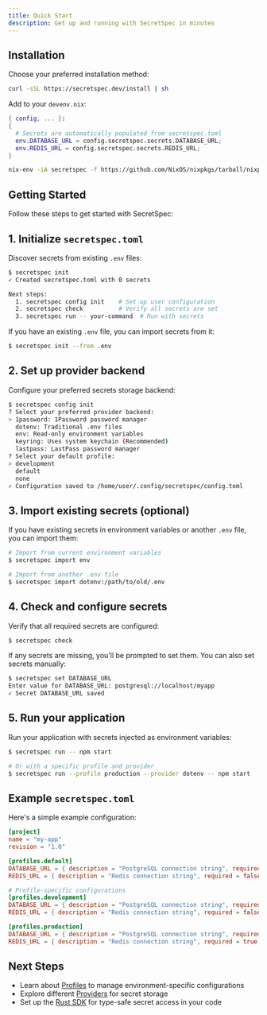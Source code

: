 ```yaml
---
title: Quick Start
description: Get up and running with SecretSpec in minutes
---
```



## Installation

Choose your preferred installation method:

<Tabs>
<TabItem label="Static Binary">

```bash
curl -sSL https://secretspec.dev/install | sh
```

</TabItem>
<TabItem label="Devenv.sh">

Add to your `devenv.nix`:

```nix
{ config, ... }:
{
  # Secrets are automatically populated from secretspec.toml
  env.DATABASE_URL = config.secretspec.secrets.DATABASE_URL;
  env.REDIS_URL = config.secretspec.secrets.REDIS_URL;
}
```

</TabItem>
<TabItem label="Nix">

```bash
nix-env -iA secretspec -f https://github.com/NixOS/nixpkgs/tarball/nixpkgs-unstable
```

</TabItem>
</Tabs>

## Getting Started

Follow these steps to get started with SecretSpec:

## 1. Initialize `secretspec.toml`

Discover secrets from existing `.env` files:

```bash
$ secretspec init
✓ Created secretspec.toml with 0 secrets

Next steps:
  1. secretspec config init    # Set up user configuration
  2. secretspec check          # Verify all secrets are set
  3. secretspec run -- your-command  # Run with secrets
```

If you have an existing `.env` file, you can import secrets from it:

```bash
$ secretspec init --from .env
```

## 2. Set up provider backend

Configure your preferred secrets storage backend:

```bash
$ secretspec config init
? Select your preferred provider backend:
> 1password: 1Password password manager
  dotenv: Traditional .env files
  env: Read-only environment variables
  keyring: Uses system keychain (Recommended)
  lastpass: LastPass password manager
? Select your default profile:
> development
  default
  none
✓ Configuration saved to /home/user/.config/secretspec/config.toml
```

## 3. Import existing secrets (optional)

If you have existing secrets in environment variables or another `.env` file, you can import them:

```bash
# Import from current environment variables
$ secretspec import env

# Import from another .env file
$ secretspec import dotenv:/path/to/old/.env
```

## 4. Check and configure secrets

Verify that all required secrets are configured:

```bash
$ secretspec check
```

If any secrets are missing, you'll be prompted to set them. You can also set secrets manually:

```bash
$ secretspec set DATABASE_URL
Enter value for DATABASE_URL: postgresql://localhost/myapp
✓ Secret DATABASE_URL saved
```

## 5. Run your application

Run your application with secrets injected as environment variables:

```bash
$ secretspec run -- npm start

# Or with a specific profile and provider
$ secretspec run --profile production --provider dotenv -- npm start
```

## Example `secretspec.toml`

Here's a simple example configuration:

```toml
[project]
name = "my-app"
revision = "1.0"

[profiles.default]
DATABASE_URL = { description = "PostgreSQL connection string", required = true }
REDIS_URL = { description = "Redis connection string", required = false, default = "redis://localhost:6379" }

# Profile-specific configurations
[profiles.development]
DATABASE_URL = { description = "PostgreSQL connection string", required = false, default = "sqlite://./dev.db" }
REDIS_URL = { description = "Redis connection string", required = false, default = "redis://localhost:6379" }

[profiles.production]
DATABASE_URL = { description = "PostgreSQL connection string", required = true }
REDIS_URL = { description = "Redis connection string", required = true }
```

## Next Steps

- Learn about [Profiles](/concepts/profiles/) to manage environment-specific configurations
- Explore different [Providers](/concepts/providers/) for secret storage
- Set up the [Rust SDK](/sdk/rust/) for type-safe secret access in your code